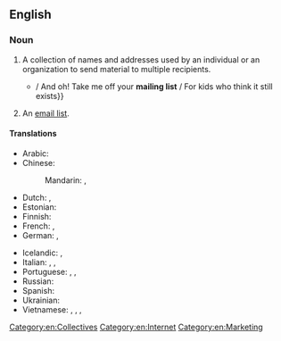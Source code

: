 ==English==
{{wikipedia}}

===Noun===
{{en-noun}}

# A collection of names and addresses used by an individual or an organization to send material to multiple recipients.
#* {{quote-song
|en
|album=Sound of Silver
|artist=LCD Soundsystem
|title=New York, I Love You But You’re Bringing Me Down
|year=2007
|passage=New York, I love you but you're bringing me down / {{...}} / And oh! Take me off your '''mailing list''' / For kids who think it still exists}}
# An [[email list]].

====Translations====
{{trans-top|collection of names and addresses}}
* Arabic: {{t-needed|ar}}
* Chinese:
*: Mandarin: {{t|cmn|郵寄名單|sc=Hani}}, {{t|cmn|邮寄名单|tr=yóujì míngdān|sc=Hani}}
* Dutch: {{t|nl|nieuwslijst|m|f}}, {{t+|nl|adressenlijst|m|f}}
* Estonian: {{t|et|postiloend}}
* Finnish: {{t+|fi|postituslista}}
* French: {{t+|fr|liste de diffusion}}, {{t+|fr|fichier d’adresses|m}}
* German: {{t+|de|Mailingliste|f}}, {{t+|de|Verteiler|m}}
{{trans-mid}}
* Icelandic: {{t|is|póstlisti|m}}, {{qualifier|recipient file}} {{t|is|viðtakendaskrá|f}}
* Italian: {{t+|it|mailing list|f}}, {{t+|it|indirizzario|f}}, {{t|it|lista d'invio|f}}
* Portuguese: {{t+|pt|lista de discussão|f}}, {{t|pt|lista de correio|f}}, {{t|pt|lista de difusão|f}}
* Russian: {{t-needed|ru}}
* Spanish: {{t|es|lista de correo|f}}
* Ukrainian: {{t-needed|uk}}
* Vietnamese: {{t|vi|danh sách thư}}, {{t|vi|danh sách gửi thư}}, {{t|vi|danh sách gởi thư}}, {{t|vi|hộp thư chung}}
{{trans-bottom}}

{{trans-see|email list}}

[[Category:en:Collectives]]
[[Category:en:Internet]]
[[Category:en:Marketing]]